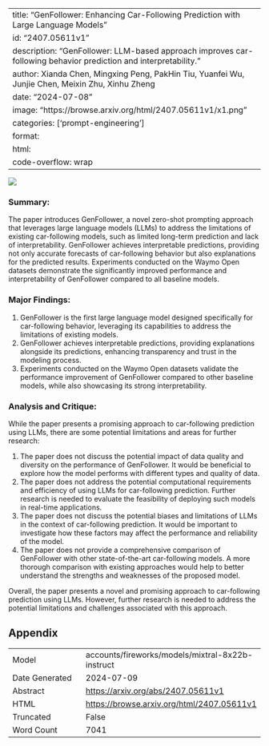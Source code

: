
---
title: "GenFollower: Enhancing Car-Following Prediction with Large Language Models"
id: "2407.05611v1"
description: "GenFollower: LLM-based approach improves car-following behavior prediction and interpretability."
author: Xianda Chen, Mingxing Peng, PakHin Tiu, Yuanfei Wu, Junjie Chen, Meixin Zhu, Xinhu Zheng
date: "2024-07-08"
image: "https://browse.arxiv.org/html/2407.05611v1/x1.png"
categories: ['prompt-engineering']
format:
  html:
    code-overflow: wrap
---

![](https://browse.arxiv.org/html/2407.05611v1/x1.png)

### Summary:

The paper introduces GenFollower, a novel zero-shot prompting approach that leverages large language models (LLMs) to address the limitations of existing car-following models, such as limited long-term prediction and lack of interpretability. GenFollower achieves interpretable predictions, providing not only accurate forecasts of car-following behavior but also explanations for the predicted results. Experiments conducted on the Waymo Open datasets demonstrate the significantly improved performance and interpretability of GenFollower compared to all baseline models.

### Major Findings:

1. GenFollower is the first large language model designed specifically for car-following behavior, leveraging its capabilities to address the limitations of existing models.
2. GenFollower achieves interpretable predictions, providing explanations alongside its predictions, enhancing transparency and trust in the modeling process.
3. Experiments conducted on the Waymo Open datasets validate the performance improvement of GenFollower compared to other baseline models, while also showcasing its strong interpretability.

### Analysis and Critique:

While the paper presents a promising approach to car-following prediction using LLMs, there are some potential limitations and areas for further research:

1. The paper does not discuss the potential impact of data quality and diversity on the performance of GenFollower. It would be beneficial to explore how the model performs with different types and quality of data.
2. The paper does not address the potential computational requirements and efficiency of using LLMs for car-following prediction. Further research is needed to evaluate the feasibility of deploying such models in real-time applications.
3. The paper does not discuss the potential biases and limitations of LLMs in the context of car-following prediction. It would be important to investigate how these factors may affect the performance and reliability of the model.
4. The paper does not provide a comprehensive comparison of GenFollower with other state-of-the-art car-following models. A more thorough comparison with existing approaches would help to better understand the strengths and weaknesses of the proposed model.

Overall, the paper presents a novel and promising approach to car-following prediction using LLMs. However, further research is needed to address the potential limitations and challenges associated with this approach.

## Appendix

|          |          |
|----------|----------|
| Model     | accounts/fireworks/models/mixtral-8x22b-instruct       |
| Date Generated     | 2024-07-09       |
| Abstract | [https://arxiv.org/abs/2407.05611v1](https://arxiv.org/abs/2407.05611v1)        |
| HTML     | [https://browse.arxiv.org/html/2407.05611v1](https://browse.arxiv.org/html/2407.05611v1)       |
| Truncated       | False       |
| Word Count       | 7041       |